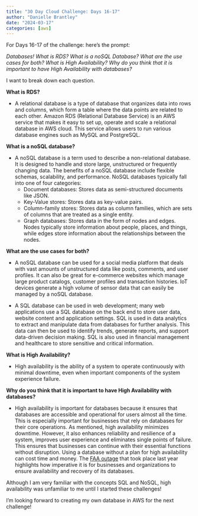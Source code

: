 ```yaml
---
title: "30 Day Cloud Challenge: Days 16-17"
author: "Danielle Brantley"
date: "2024-03-17"
categories: [aws]
---
```


For Days 16-17 of the challenge: here's the prompt:

*Databases! What is RDS? What is a noSQL Database? What are the use cases for both? What is High Availability? Why do you think that it is important to have High Availability with databases?*

I want to break down each question.

**What is RDS?**

-   A relational database is a type of database that organizes data into rows and columns, which form a table where the data points are related to each other. Amazon RDS (Relational Database Service) is an AWS service that makes it easy to set up, operate and scale a relational database in AWS cloud. This service allows users to run various database engines such as MySQL and PostgreSQL.

**What is a noSQL database?**

-   A noSQL database is a term used to describe a non-relational database. It is designed to handle and store large, unstructured or frequently changing data. The benefits of a noSQL database include flexible schemas, scalability, and performance. NoSQL databases typically fall into one of four categories:
    -   Document databases: Stores data as semi-structured documents like JSON.
    -   Key-Value stores: Stores data as key-value pairs.
    -   Column-family stores: Stores data as column families, which are sets of columns that are treated as a single entity.
    -   Graph databases: Stores data in the form of nodes and edges. Nodes typically store information about people, places, and things, while edges store information about the relationships between the nodes.

**What are the use cases for both?**

-   A noSQL database can be used for a social media platform that deals with vast amounts of unstructured data like posts, comments, and user profiles. It can also be great for e-commerce websites which manage large product catalogs, customer profiles and transaction histories. IoT devices generate a high volume of sensor data that can easily be managed by a noSQL database.

-   A SQL database can be used in web development; many web applications use a SQL database on the back end to store user data, website content and application settings. SQL is used in data analytics to extract and manipulate data from databases for further analysis. This data can then be used to identify trends, generate reports, and support data-driven decision making. SQL is also used in financial management and healthcare to store sensitive and critical information.

**What is High Availability?**

-   High availability is the ability of a system to operate continuously with minimal downtime, even when important components of the system experience failure.

**Why do you think that it is important to have High Availability with databases?**

-   High availability is important for databases because it ensures that databases are accessible and operational for users almost all the time. This is especially important for businesses that rely on databases for their core operations. As mentioned, high availability minimizes downtime. However, it also enhances reliability and resilience of a system, improves user experience and eliminates single points of failure. This ensures that businesses can continue with their essential functions without disruption. Using a database without a plan for high availability can cost time and money. The [FAA outage](https://www.nbcnews.com/news/us-news/live-blog/faa-computer-outage-live-updates-flights-us-affected-rcna65248){target="_blank"} that took place last year highlights how imperative it is for businesses and organizations to ensure availability and recovery of its databases.

Although I am very familiar with the concepts SQL and NoSQL, high availability was unfamiliar to me until I started these challenges!

I'm looking forward to creating my own database in AWS for the next challenge!
